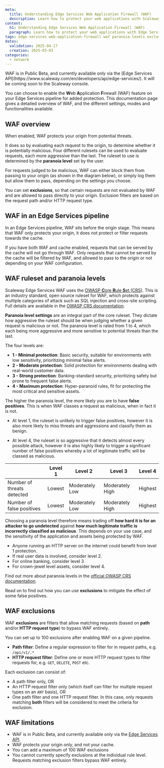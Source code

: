 ```yaml
---
meta:
  title: Understanding Edge Services Web Application Firewall (WAF)
  description: Learn how to protect your web applications with Scaleway Edge Services Web Application Firewall (WAF). Discover the principles, paranoia levels, and limitations of WAF, and find out how to define exclusions for optimal security and performance.
content:
  h1: Understanding Edge Services Web Application Firewall (WAF)
  paragraph: Learn how to protect your web applications with Edge Services Web Application Firewall (WAF). Discover the principles, paranoia levels, and limitations of WAF, and find out how to define exclusions for optimal security and performance.
tags: edge-services web-application-firewall waf paranoia-levels exclusions
dates:
  validation: 2025-04-17
  creation: 2025-03-03
categories: 
  - network
---
```


<Message type="note">
WAF is in Public Beta, and currently available only via the [Edge Services API](https://www.scaleway.com/en/developers/api/edge-services/). It will be coming soon to the Scaleway console.
</Message>

You can choose to enable the **W**eb **A**pplication **F**irewall (WAF) feature on your Edge Services pipeline for added protection. This documentation page gives a detailed overview of WAF, and the different settings, modes and functionalities available.

## WAF overview

When enabled, WAF protects your origin from potential threats.

It does so by evaluating each request to the origin, to determine whether it is potentially malicious. Four different rulesets can be used to evaluate requests, each more aggressive than the last. The ruleset to use is determined by the **paranoia level** set by the user.

For requests judged to be malicious, WAF can either block them from passing to your origin (as shown in the diagram below), or simply log them but allow them to pass, depending on the settings you choose.

You can set **exclusions**, so that certain requests are not evaluated by WAF and are allowed to pass directly to your origin. Exclusion filters are based on the request path and/or HTTP request type.

<Lightbox src="scaleway-edge-services-waf-diag.webp" alt="A diagram shows how Edge Services WAF deals with three different types of HTTP request. A request meeting the criteria for WAF exclusion is passed directly to the Load Balancer origin. A benign request is first checked by the WAF rules, then allowed to pass to the Load Balancer origin. A malicious request is checked by the rules, and blocked from passing to the Load Balancer origin." />

## WAF in an Edge Services pipeline

In an Edge Services pipeline, WAF sits before the origin stage. This means that WAF only protects your origin, it does not protect or filter requests towards the cache.

<Lightbox src="scaleway-edge-services-pipeline-diag.webp" alt="A diagram shows the elements and workflow of an Edge Services pipeline. The user connects to the customizable Edge Services endpoint (with its SSL/TLS certificate), which fetches content from the Edge Services cache, which itself fetches content to cache from an origin which is either an Object Storage bucket or Load Balancer. A Web Application Firewall sits between the cache and origin, protecting the origin from threats." />

If you have both WAF and cache enabled, requests that can be served by the cache will not go through WAF. Only requests that cannot be served by the cache will be filtered by WAF, and allowed to pass to the origin or not depending on your WAF configuration.

## WAF ruleset and paranoia levels

Scaleway Edge Services WAF uses the [OWASP **C**ore **R**ule **S**et (CRS)](https://coreruleset.org/). This is an industry standard, open source ruleset for WAF, which protects against multiple categories of attack such as SQL injection and cross-site scripting. Full details are available in the [OWASP CRS documentation](https://coreruleset.org/docs/).

**Paranoia level settings** are an integral part of the core ruleset. They dictate how aggressive the ruleset should be when judging whether a given request is malicious or not. The paranoia level is rated from 1 to 4, which each being more aggressive and more sensitive to potential threats than the last.

The four levels are:

- **1 - Minimal protection**: Basic security, suitable for environments with low sensitivity, prioritizing minimal false alerts.
- **2 - Moderate protection**: Solid protection for environments dealing with real-world customer data.
- **3 - Strong protection**: Banking-standard security, prioritizing safety but prone to frequent false alerts.
- **4 - Maximum protection**: Hyper-paranoid rules, fit for protecting the most critical and sensitive assets.

The higher the paranoia level, the more likely you are to have **false positives**. This is when WAF classes a request as malicious, when in fact it is not. 

- At level 1, the ruleset is unlikely to trigger false positives, however it is also more likely to miss threats and aggressions and classify them as benign.

- At level 4, the ruleset is so aggressive that it detects almost every possible attack, however it is also highly likely to trigger a significant number of false positives whereby a lot of legitimate traffic will be classed as malicious.

|  | Level 1 | Level 2 | Level 3 | Level 4 |
|---|---|---|---|---|
| Number of threats detected | Lowest | Moderately Low | Moderately High | Highest |
| Number of false positives | Lowest | Moderately Low | Moderately High | Highest |

Choosing a paranoia level therefore means trading off **how hard it is for an attacker to go undetected** against **how much legitimate traffic is incorrectly classified as malicious**. This depends on your use case, and the sensitivity of the application and assets being protected by WAF.

- Anyone running an HTTP server on the internet could benefit from level 1 protection.
- If real user data is involved, consider level 2.
- For online banking, consider level 3
- For crown-jewel level assets, consider level 4.

Find out more about paranoia levels in the [official OWASP CRS documentation](https://coreruleset.org/docs/2-how-crs-works/2-2-paranoia_levels/).

Read on to find out how you can use **exclusions** to mitigate the effect of some false positives.

## WAF exclusions

WAF **exclusions** are filters that allow matching requests (based on **path** and/or **HTTP request type**) to bypass WAF entirely.

You can set up to 100 exclusions after enabling WAF on a given pipeline.

- **Path filter**: Define a regular expression to filter for in request paths, e.g. `/api/v1/.*`
- **HTTP request filter**: Define one or more HTTP request types to filter requests for, e.g. `GET`, `DELETE`, `POST` etc.

Each exclusion can consist of:

- A path filter only, OR
- An HTTP request filter only (which itself can filter for multiple request types on an `ANY` basis), OR
- One path filter and one HTTP request filter. In this case, only requests matching **both** filters will be considered to meet the criteria for exclusion.

## WAF limitations

- WAF is in Public Beta, and currently available only via the [Edge Services API](https://www.scaleway.com/en/developers/api/edge-services/).
- WAF protects your origin only, and not your cache.
- You can add a maximum of 100 WAF exclusions
- You cannot currently specify exclusions at the individual rule level. Requests matching exclusion filters bypass WAF entirely. 